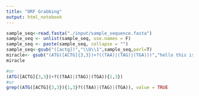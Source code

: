 ```yaml
---
title: "ORF Grabbing"
output: html_notebook
---
```



```r
sample_seq<-read.fasta("./input/sample_sequence.fasta")
sample_seq <- unlist(sample_seq, use.names = F)
sample_seq <- paste(sample_seq, collapse = "")
sample_seq<-gsub("([actg])","\\U\\1",sample_seq,perl=T)
miracle<- gsub("(ATG([ACTG]{3,3})+?((TAA)|(TAG)|(TGA)))","hello this is an ORF!!!!!!!!!!!",sample_seq)
miracle

#or
(ATG([ACTG]{3,3})+?((TAA)|(TAG)|(TGA)){1,3})
#or
grep((ATG([ACTG]{3,3}){1,3}?((TAA)|(TAG)|(TGA)), value = TRUE
      

```

